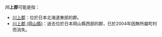 {{disambig|C川|Cat=三字日本地名消歧義}}

'''川上郡'''可能是指：

* [[川上郡|川上郡]]：位於日本北海道東部的郡。
* [[川上郡_(岡山縣)|川上郡 (岡山縣)]]：過去位於日本岡山縣西部的郡，已於2004年因無所屬町村而消失。
